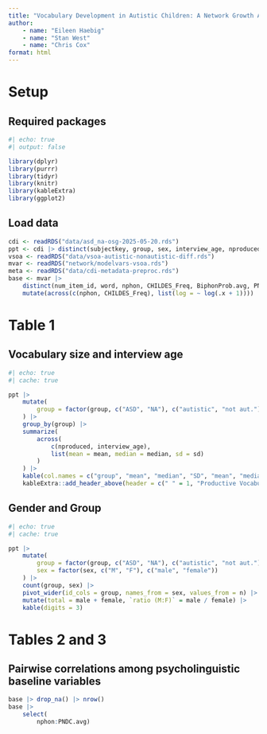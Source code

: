 ```yaml
---
title: "Vocabulary Development in Autistic Children: A Network Growth Analysis: Tables and Figures"
author:
    - name: "Eileen Haebig"
    - name: "Stan West"
    - name: "Chris Cox"
format: html
---
```


# Setup
## Required packages

```r
#| echo: true
#| output: false

library(dplyr)
library(purrr)
library(tidyr)
library(knitr)
library(kableExtra)
library(ggplot2)

```

## Load data

```r
cdi <- readRDS("data/asd_na-osg-2025-05-20.rds")
ppt <- cdi |> distinct(subjectkey, group, sex, interview_age, nproduced)
vsoa <- readRDS("data/vsoa-autistic-nonautistic-diff.rds")
mvar <- readRDS("network/modelvars-vsoa.rds")
meta <- readRDS("data/cdi-metadata-preproc.rds")
base <- mvar |>
    distinct(num_item_id, word, nphon, CHILDES_Freq, BiphonProb.avg, PNDC.avg) |>
    mutate(across(c(nphon, CHILDES_Freq), list(log = ~ log(.x + 1))))

```


# Table 1

## Vocabulary size and interview age

```r
#| echo: true
#| cache: true

ppt |>
    mutate(
        group = factor(group, c("ASD", "NA"), c("autistic", "not aut."))
    ) |>
    group_by(group) |>
    summarize(
        across(
            c(nproduced, interview_age),
            list(mean = mean, median = median, sd = sd)
        )
    ) |> 
    kable(col.names = c("group", "mean", "median", "SD", "mean", "median", "SD"), digits = 3) |>
    kableExtra::add_header_above(header = c(" " = 1, "Productive Vocabulary" = 3, "Interview Age" = 3))
```

## Gender and Group

```r
#| echo: true
#| cache: true

ppt |>
    mutate(
        group = factor(group, c("ASD", "NA"), c("autistic", "not aut.")),
        sex = factor(sex, c("M", "F"), c("male", "female"))
    ) |>
    count(group, sex) |>
    pivot_wider(id_cols = group, names_from = sex, values_from = n) |>
    mutate(total = male + female, `ratio (M:F)` = male / female) |>
    kable(digits = 3)
```


# Tables 2 and 3

## Pairwise correlations among psycholinguistic baseline variables
```r
base |> drop_na() |> nrow()
base |>
    select(
        nphon:PNDC.avg)
```

